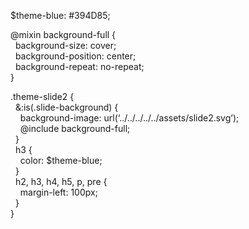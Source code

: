 <div>
$theme-blue: #394D85;

@mixin background-full {  
\ \ background-size: cover;  
\ \ background-position: center;  
\ \ background-repeat: no-repeat;  
}

.theme-slide2 {  
\ \ &:is(.slide-background) {  
\ \ \ \ background-image: url('../../../../../assets/slide2.svg');  
\ \ \ \ @include background-full;  
\ \ }  
\ \ h3 {  
\ \ \ \ color: $theme-blue;  
\ \ }  
\ \ h2, h3, h4, h5, p, pre {  
\ \ \ \ margin-left: 100px;  
\ \ }  
}
</div>